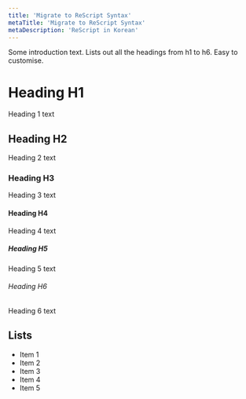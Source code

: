 ```yaml
---
title: 'Migrate to ReScript Syntax'
metaTitle: 'Migrate to ReScript Syntax'
metaDescription: 'ReScript in Korean'
---
```


Some introduction text. Lists out all the headings from h1 to h6. Easy to customise.

# Heading H1

Heading 1 text

## Heading H2

Heading 2 text

### Heading H3

Heading 3 text

#### Heading H4

Heading 4 text

##### Heading H5

Heading 5 text

###### Heading H6

Heading 6 text

## Lists

- Item 1
- Item 2
- Item 3
- Item 4
- Item 5
